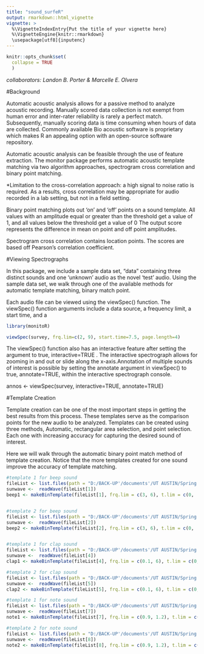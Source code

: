 ```yaml
---
title: "sound_surfeR"
output: rmarkdown::html_vignette
vignette: >
  %\VignetteIndexEntry{Put the title of your vignette here}
  %\VignetteEngine{knitr::rmarkdown}
  \usepackage[utf8]{inputenc}
---
```


```r
knitr::opts_chunk$set(
  collapse = TRUE
  )

```

*collaborators: Landon B. Porter & Marcelle E. Olvera* 

#Background

Automatic acoustic analysis allows for a passive method to analyze acoustic recording. Manually scored data collection is not exempt from human error and inter-rater reliability is rarely a perfect match. Subsequently, manually scoring data is time consuming when hours of data are collected. Commonly available Bio acoustic software is proprietary which makes R an appealing option with an open-source software repository.

Automatic acoustic analysis can be feasible through the use of feature extraction. The monitor package performs automatic acoustic template matching via two algorithm approaches, spectrogram cross correlation and binary point matching. 

*Limitation to the cross-correlation approach: a high signal to noise ratio is required. As a results, cross correlation may be appropriate for audio recorded in a lab setting, but not in a field setting. 

Binary point matching plots out ‘on’ and ‘off’ points on a sound template. All values with an amplitude equal or greater than the threshold get a value of 1, and all values below the threshold get a value of 0 The output score represents the difference in mean on point and off point amplitudes.

Spectrogram cross correlation contains location points. The scores are based off Pearson’s correlation coefficient.


#Viewing Spectrographs

In this package, we include a sample data set, “data” containing three distinct sounds and one ‘unknown’ audio as the novel ‘test’ audio. Using the sample data set, we walk through one of the available methods for automatic template matching, binary match point. 

Each audio file can be viewed using the viewSpec() function. The viewSpec() function arguments include a data source, a frequency limit, a start time, and a

```r
library(monitoR)

viewSpec(survey, frq.lim=c(2, 9), start.time=7.5, page.length=4)
```

The viewSpec() function also has an interactive feature after setting the argument to true, interactive=TRUE . The interactive spectrograph allows for zooming in and out or slide along the x-axis.Annotation of multiple sounds of interest is possible by setting the annotate argument in viewSpec() to true, annotate=TRUE, within the interactive spectrograph console. 

annos <- viewSpec(survey, interactive=TRUE, annotate=TRUE)

#Template Creation

Template creation can be one of the most important steps in getting the best results from this process. These templates serve as the comparison points for the new audio to be analyzed.
Templates can be created using three methods, Automatic, rectangular area selection, and point selection. Each one with increasing accuracy for capturing the desired sound of interest.

Here we will walk through the automatic binary point match method of template creation.
Notice that the more templates created for one sound improve the accuracy of template matching.


```r
#template 1 for beep sound 
fileList <- list.files(path = "D:/BACK-UP'/documents'/UT AUSTIN/Spring 2022/ANT388 (R-coding)/sound_surfer/data", full.names = TRUE)
sunwave <-  readWave(fileList[1])
beep1 <- makeBinTemplate(fileList[1], frq.lim = c(3, 6), t.lim = c(0, .7), name = "3beep1", amp.cutoff = (-25))


#template 2 for beep sound 
fileList <- list.files(path = "D:/BACK-UP'/documents'/UT AUSTIN/Spring 2022/ANT388 (R-coding)/sound_surfer/data", full.names = TRUE)
sunwave <-  readWave(fileList[2])
beep2 <- makeBinTemplate(fileList[2], frq.lim = c(3, 6), t.lim = c(0, .7), name = "3beep2", amp.cutoff = (-25))


#template 1 for clap sound 
fileList <- list.files(path = "D:/BACK-UP'/documents'/UT AUSTIN/Spring 2022/ANT388 (R-coding)/sound_surfer/data", full.names = TRUE)
sunwave <-  readWave(fileList[4])
clap1 <- makeBinTemplate(fileList[4], frq.lim = c(0.1, 6), t.lim = c(0, .5), name = "clap1", amp.cutoff = (-25))

#template 2 for clap sound 
fileList <- list.files(path = "D:/BACK-UP'/documents'/UT AUSTIN/Spring 2022/ANT388 (R-coding)/sound_surfer/data", full.names = TRUE)
sunwave <-  readWave(fileList[5])
clap2 <- makeBinTemplate(fileList[5], frq.lim = c(0.1, 6), t.lim = c(0, .5), name = "clap2", amp.cutoff = (-25))

#template 1 for note sound 
fileList <- list.files(path = "D:/BACK-UP'/documents'/UT AUSTIN/Spring 2022/ANT388 (R-coding)/sound_surfer/data", full.names = TRUE)
sunwave <-  readWave(fileList[7])
note1 <- makeBinTemplate(fileList[7], frq.lim = c(0.9, 1.2), t.lim = c(0, 1), name = "note1", amp.cutoff = (-48))

#template 2 for note sound 
fileList <- list.files(path = "D:/BACK-UP'/documents'/UT AUSTIN/Spring 2022/ANT388 (R-coding)/sound_surfer/data", full.names = TRUE)
sunwave <-  readWave(fileList[8])
note2 <- makeBinTemplate(fileList[8], frq.lim = c(0.9, 1.2), t.lim = c(0, 1), name = "note2", amp.cutoff = (-40))

```



